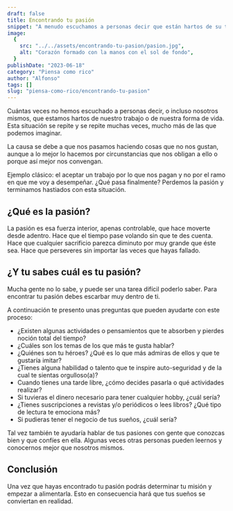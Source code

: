 ```yaml
---
draft: false
title: Encontrando tu pasión
snippet: "A menudo escuchamos a personas decir que están hartos de su trabajo o de su forma de vida. Esto se debe a que hacemos cosas que no nos gustan, aunque a lo mejor lo hacemos por circunstancias que nos obligan a ello o porque así mejor nos conviene."
image:
  {
    src: "../../assets/encontrando-tu-pasion/pasion.jpg",
    alt: "Corazón formado con la manos con el sol de fondo",
  }
publishDate: "2023-06-18"
category: "Piensa como rico"
author: "Alfonso"
tags: []
slug: "piensa-como-rico/encontrando-tu-pasion"
---
```


Cuántas veces no hemos escuchado a personas decir, o incluso nosotros mismos, que estamos hartos de nuestro trabajo o de nuestra forma de vida. Esta situación se repite y se repite muchas veces, mucho más de las que podemos imaginar.

La causa se debe a que nos pasamos haciendo cosas que no nos gustan, aunque a lo mejor lo hacemos por circunstancias que nos obligan a ello o porque así mejor nos convengan.

Ejemplo clásico: el aceptar un trabajo por lo que nos pagan y no por el ramo en que me voy a desempeñar. ¿Qué pasa finalmente? Perdemos la pasión y terminamos hastiados con esta situación.

## ¿Qué es la pasión?

La pasión es esa fuerza interior, apenas controlable, que hace moverte desde adentro. Hace que el tiempo pase volando sin que te des cuenta. Hace que cualquier sacrificio parezca diminuto por muy grande que éste sea. Hace que perseveres sin importar las veces que hayas fallado.

## ¿Y tu sabes cuál es tu pasión?

Mucha gente no lo sabe, y puede ser una tarea difícil poderlo saber. Para encontrar tu pasión debes escarbar muy dentro de ti.

A continuación te presento unas preguntas que pueden ayudarte con este proceso:

- ¿Existen algunas actividades o pensamientos que te absorben y pierdes noción total del tiempo?
- ¿Cuáles son los temas de los que más te gusta hablar?
- ¿Quiénes son tu héroes? ¿Qué es lo que más admiras de ellos y que te gustaría imitar?
- ¿Tienes alguna habilidad o talento que te inspire auto-seguridad y de la cual te sientas orgulloso(a)?
- Cuando tienes una tarde libre, ¿cómo decides pasarla o qué actividades realizar?
- Si tuvieras el dinero necesario para tener cualquier hobby, ¿cuál sería?
- ¿Tienes suscripciones a revistas y/o periódicos o lees libros? ¿Qué tipo de lectura te emociona más?
- Si pudieras tener el negocio de tus sueños, ¿cuál sería?

Tal vez también te ayudaría hablar de tus pasiones con gente que conozcas bien y que confíes en ella. Algunas veces otras personas pueden leernos y conocernos mejor que nosotros mismos.

## Conclusión

Una vez que hayas encontrado tu pasión podrás determinar tu misión y empezar a alimentarla. Esto en consecuencia hará que tus sueños se conviertan en realidad.
